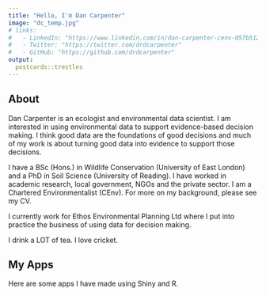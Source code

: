 ```yaml
---
title: "Hello, I'm Dan Carpenter"
image: "dc_temp.jpg"
# links:
#   - LinkedIn: "https://www.linkedin.com/in/dan-carpenter-cenv-057b512a/"
#   - Twitter: "https://twitter.com/drdcarpenter"
#   - GitHub: "https://github.com/drdcarpenter"
output:
  postcards::trestles
---
```

 
## About

Dan Carpenter is an ecologist and environmental data scientist. I am interested in using environmental data to support evidence-based decision making. I think good data are the foundations of good decisions and much of my work is about turning good data into evidence to support those decisions.

I have a BSc (Hons.) in Wildlife Conservation (University of East London) and a PhD in Soil Science (University of Reading). I have worked in academic research, local government, NGOs and the private sector. I am a Chartered Environmentalist (CEnv). For more on my background, please see my CV.

I currently work for Ethos Environmental Planning Ltd where I put into practice the business of using data for decision making.

I drink a LOT of tea. I love cricket.

## My Apps

Here are some apps I have made using Shiny and R.

